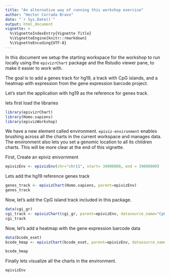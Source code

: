```yaml
---
title: "An alternative way of running this workshop exercise"
author: "Hector Corrada Bravo"
date: "`r Sys.Date()`"
output: html_document
vignette: >
  %\VignetteIndexEntry{Vignette Title}
  %\VignetteEngine{knitr::rmarkdown}
  %\VignetteEncoding{UTF-8}
---
```


In this document we setup the starting workspace for the workshop to run locally using the `epivizrChart` package and the Rstudio viewer pane, to make it easier to work with.

The goal is to add a genes track for hg19, a track with CpG islands, and a heatmap with expression from the gene expression barcode project.

Let's start the application with hg19 as the reference for genes track. 

lets first load the libraries
```r
library(epivizrChart)
library(Homo.sapiens)
library(epivizWorkshop)
```

We have a new element called environment. `epiviz-environment` enables brushing across all the charts in the current workspace and manages data. The environment also lets you set a genomic location to all its children charts. This will be more clear at the end of this vignette. 

First, Create an epiviz enivornment

```r
epivizEnv <- epivizEnv(chr="chr11", start= 34000000, end = 39000000)
```

Lets add the hg19 reference genes track

```r
genes_track <- epivizChart(Homo.sapiens, parent=epivizEnv)
genes_track
```

Now, let's add the CpG island track included in this package.

```r
data(cgi_gr)
cgi_track <- epivizChart(cgi_gr, parent=epivizEnv, datasource_name="CpG Islands")
cgi_track
```

Now, let's add a heatmap with the gene expression barcode data

```r
data(bcode_eset)
bcode_hmap <- epivizChart(bcode_eset, parent=epivizEnv, datasource_name="Gene Expression Barcode", chart="HeatmapPlot")

bcode_hmap
```

Finally lets visualize all the charts in the environment.
```r
epivizEnv
```
